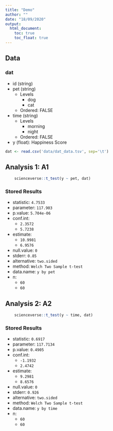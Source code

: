 ```yaml
---
title: "Demo"
author: ""
date: "18/09/2020"
output:
  html_document:
    toc: true
    toc_float: true
---
```




## Data

### dat


* id (string)
* pet (string)
  * Levels
    * dog
    * cat
  * Ordered: FALSE
* time (string)
  * Levels
    * morning
    * night
  * Ordered: FALSE
* y (float): Happiness Score


```r
dat <- read.csv('data/dat_data.tsv', sep='\t')
```



## Analysis 1: A1 {#analysis_1}

```r
    scienceverse::t_test(y ~ pet, dat)
```

### Stored Results

* statistic: `4.7533`
* parameter: `117.903`
* p.value: `5.704e-06`
* conf.int: 
  * `2.3572`
  * `5.7238`
* estimate: 
  * `10.9981`
  * `6.9576`
* null.value: `0`
* stderr: `0.85`
* alternative: `two.sided`
* method: `Welch Two Sample t-test`
* data.name: `y by pet`
* n: 
  * `60`
  * `60`

## Analysis 2: A2 {#analysis_2}

```r
    scienceverse::t_test(y ~ time, dat)
```

### Stored Results

* statistic: `0.6917`
* parameter: `117.7134`
* p.value: `0.4905`
* conf.int: 
  * `-1.1932`
  * `2.4742`
* estimate: 
  * `9.2981`
  * `8.6576`
* null.value: `0`
* stderr: `0.926`
* alternative: `two.sided`
* method: `Welch Two Sample t-test`
* data.name: `y by time`
* n: 
  * `60`
  * `60`


